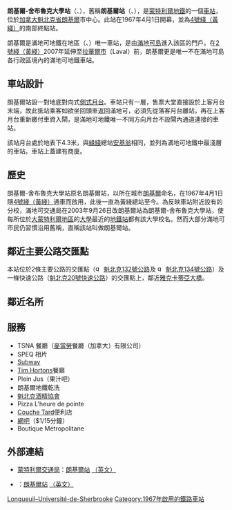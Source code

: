 {{noteTA
|1=zh-hans:蒙特利尔;zh-hant:蒙特利爾;zh-tw:蒙特婁;zh-hk:滿地可;zh-mo:滿地可;
}}

{{Unreferenced|time=2007-10-2}}
{{Infobox station 
| name          = 朗基爾-舍布魯克大學<br />{{lang|fr|Longueuil–Université-de-Sherbrooke}}
| type          = 
| style         = Montreal Metro
| image         = Longueuil–Université-de-Sherbrooke StationMetro.jpg
| image_caption = 
| address       = [[魁北克省|魁北克省]][[朗基爾|朗基爾]]夏爾·萊蒙廣場100號
| country       = [[加拿大|加拿大]]
| coordinates   = {{Coord|45|31|31|N|73|31|19|W|type:railwaystation_region:CA-QC|display=inline,title}}
| elevation     = 
| line          = [[蒙特利爾地鐵黃線|黃線]]
| other         = 
| structure     = 
| platform      = 
| depth         = {{convert|4.3|m|ftin|abbr=off|lk=on}}，最淺，與[[安基翁站|安基翁]]相同
| levels        = 
| tracks        = 
| parking       = 
| bicycle       = 
| opened        = 1967年4月1日
| architect     = Jean Dumontier
| closed        = 
| rebuilt       = 
| electrified   = 
| ADA           = 
| code          = 
| owned         =
| operator      = [[蒙特利爾交通局|蒙特利爾交通局]]
| zone          = 
| status        =
| former        = 
| passengers    = 7,894,105進出（2011年），5/68
| pass_year     = 
| pass_percent  = 
| pass_system   = 
| mpassengers   = 
| services      = 
| map_locator   = 
| web           = 
}}
'''朗基爾-舍布魯克大學站'''（{{lang-fr|Station Longueuil—Université-de-Sherbrooke}}、{{lang-en|Longueuil—Université-de-Sherbrooke Station}}），舊稱'''朗基爾站'''（{{lang-fr|Station Longueuil}}、{{lang-en|Longueuil Station}}），是[[蒙特利爾地鐵|蒙特利爾地鐵]]的一個[[車站|車站]]，位於[[加拿大|加拿大]][[魁北克省|魁北克省]][[朗基爾|朗基爾]]市中心。此站在1967年4月1日開幕，並為[[蒙特利爾地鐵4號線|4號綫（黃綫）]]的南部終點站。

朗基爾是滿地可地鐵在{{link-en|滿地可南岸|South Shore (Montreal)}}地區（{{lang-fr|Rive-Sud}}、{{lang-en|South Shore}}）唯一車站，是由[[蒙特利爾島|滿地可島]]進入該區的門戶。在[[蒙特利爾地鐵2號線|2號綫（黃綫）]]2007年延伸至[[拉華爾市|拉華爾市]]（Laval）前，朗基爾更是唯一不在滿地可島各行政區境內的滿地可地鐵車站。

==車站設計==
朗基爾站設一對地底對向式[[側式月台|側式月台]]。車站只有一層，售票大堂直接設於上客月台末端，故此抵站乘客如欲坐回頭車返回滿地可，必須先從落客月台離站，再在上客月台重新繳付車資入閘，是滿地可地鐵唯一不同方向月台不設閘內通道連接的車站。

該站月台處於地表下4.3米，與[[蒙特利爾地鐵1號線|綠綫]]總站[[安基翁站|安基翁]]相同，並列為滿地可地鐵中最淺層的車站。車站上蓋建有商廈。

==歷史==
朗基爾-舍布魯克大學站原名朗基爾站，以所在城市[[朗基爾|朗基爾]]命名，在1967年4月1日隨[[蒙特利爾地鐵4號線|4號綫（黃綫）]]通車而啟用，此後一直為黃綫總站至今。為反映車站附近設有{{link-fr|舍布魯克大學|Université de Sherbrooke}}的分校，滿地可交通局在2003年9月26日改朗基爾站為朗基爾-舍布魯克大學站，使每所位於[[大蒙特利爾地區|大蒙特利爾地區]]的[[大學|大學]]最近的[[地鐵站|地鐵站]]都有該大學校名。然而大部分滿地可市民仍習慣沿用舊稱，直稱該站叫做朗基爾站。

==鄰近主要公路交匯點==
本站位於2條主要公路的交匯點（[[File:qc132.svg|15px]] [[魁北克132號公路|魁北克132號公路]]及 [[File:qc134.svg|15px]] [[魁北克134號公路|魁北克134號公路]]）及一條快速公路（[[魁北克20號快速公路|魁北克20號快速公路]]）的交匯點上，鄰近[[雅克卡蒂亞大橋|雅克卡蒂亞大橋]]。

==鄰近名所==

==服務==
* TSNA 餐廳（[[麥當勞|麥當勞]]餐廳（加拿大）有限公司）
* SPEQ 相片
* [[Subway|Subway]]
* [[Tim_Hortons|Tim Hortons]]餐廳
* Plein Jus（果汁吧）
* 朗基爾地鐵乾洗
* [[魁北克酒精協會|魁北克酒精協會]]
* Pizza L'heure de pointe 
* [[Couche_Tard|Couche Tard]]便利店
* [[網吧|網吧]]（$1/15分鐘）
* Boutique Métropolitane

== 外部連結 ==
* {{fr}}{{en}}[[蒙特利爾交通局|蒙特利爾交通局]]：[http://www.stm.info/metro/m44.htm 朗基爾站] {{Wayback|url=http://www.stm.info/metro/m44.htm |date=20130630104642 }}[http://www.stm.info/English/metro/a-m44.htm （英文）] {{Wayback|url=http://www.stm.info/English/metro/a-m44.htm |date=20130630102708 }}
* {{fr}}{{en}}{{lang|en|metrodemontreal.com}}：[http://www.metrodemontreal.com/yellow/longueuil/index-f.html 朗基爾站] {{Wayback|url=http://www.metrodemontreal.com/yellow/longueuil/index-f.html |date=20200218190600 }}[http://www.metrodemontreal.com/yellow/longueuil/index.html （英文）] {{Wayback|url=http://www.metrodemontreal.com/yellow/longueuil/index.html |date=20201126160724 }}

{{蒙特利爾地鐵}}

[[Category:蒙特利爾地鐵黃線車站|Longueuil–Université-de-Sherbrooke]]
[[Category:1967年啟用的鐵路車站|Category:1967年啟用的鐵路車站]]